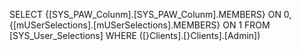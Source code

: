 SELECT {[SYS_PAW_Colunm].[SYS_PAW_Colunm].MEMBERS} ON 0, {[mUSerSelections].[mUSerSelections].MEMBERS} ON 1 FROM [SYS_User_Selections] WHERE ([}Clients].[}Clients].[Admin])